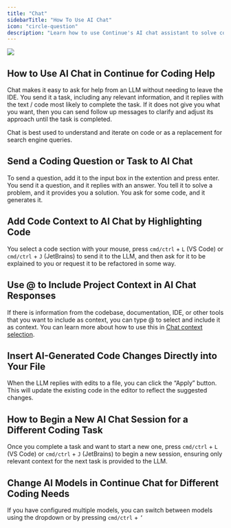```yaml
---
title: "Chat"
sidebarTitle: "How To Use AI Chat"
icon: "circle-question"
description: "Learn how to use Continue's AI chat assistant to solve coding problems without leaving your IDE, including code context sharing, applying generated solutions, and switching between models"
---
```


<Frame>
  <img src="/images/chat-489b68d156be2aafe09ee7cedf233fba.gif" />
</Frame>

## How to Use AI Chat in Continue for Coding Help

Chat makes it easy to ask for help from an LLM without needing to leave the IDE. You send it a task, including any relevant information, and it replies with the text / code most likely to complete the task. If it does not give you what you want, then you can send follow up messages to clarify and adjust its approach until the task is completed.

Chat is best used to understand and iterate on code or as a replacement for search engine queries.

## Send a Coding Question or Task to AI Chat

To send a question, add it to the input box in the extention and press enter. You send it a question, and it replies with an answer. You tell it to solve a problem, and it provides you a solution. You ask for some code, and it generates it.

## Add Code Context to AI Chat by Highlighting Code

You select a code section with your mouse, press `cmd/ctrl` + `L` (VS Code) or `cmd/ctrl` + `J` (JetBrains) to send it to the LLM, and then ask for it to be explained to you or request it to be refactored in some way.

## Use @ to Include Project Context in AI Chat Responses

If there is information from the codebase, documentation, IDE, or other tools that you want to include as context, you can type @ to select and include it as context. You can learn more about how to use this in [Chat context selection](/features/chat/quick-start#how-to-use--for-additional-context).

## Insert AI-Generated Code Changes Directly into Your File

When the LLM replies with edits to a file, you can click the “Apply” button. This will update the existing code in the editor to reflect the suggested changes.

## How to Begin a New AI Chat Session for a Different Coding Task

Once you complete a task and want to start a new one, press `cmd/ctrl` + `L` (VS Code) or `cmd/ctrl` + `J` (JetBrains) to begin a new session, ensuring only relevant context for the next task is provided to the LLM.

## Change AI Models in Continue Chat for Different Coding Needs

If you have configured multiple models, you can switch between models using the dropdown or by pressing `cmd/ctrl` + `’`
